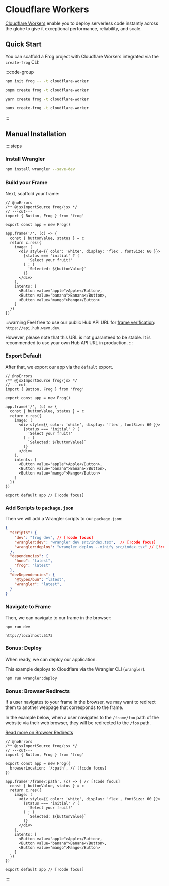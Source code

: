 # Cloudflare Workers

[Cloudflare Workers](https://workers.cloudflare.com/) enable you to deploy serverless code instantly across the globe to give it exceptional performance, reliability, and scale.

## Quick Start

You can scaffold a Frog project with Cloudflare Workers integrated via the `create-frog` CLI:

:::code-group

```bash [npm]
npm init frog -- -t cloudflare-worker
```

```bash [pnpm]
pnpm create frog -t cloudflare-worker
```

```bash [yarn]
yarn create frog -t cloudflare-worker
```

```bash [bun]
bunx create-frog -t cloudflare-worker
```

:::

## Manual Installation

::::steps

### Install Wrangler

```bash
npm install wrangler --save-dev
```

### Build your Frame

Next, scaffold your frame:

```tsx twoslash [src/index.tsx]
// @noErrors
/** @jsxImportSource frog/jsx */
// ---cut---
import { Button, Frog } from 'frog'

export const app = new Frog()

app.frame('/', (c) => {
  const { buttonValue, status } = c
  return c.res({
    image: (
      <div style={{ color: 'white', display: 'flex', fontSize: 60 }}>
        {status === 'initial' ? (
          'Select your fruit!'
        ) : (
          `Selected: ${buttonValue}`
        )}
      </div>
    ),
    intents: [
      <Button value="apple">Apple</Button>,
      <Button value="banana">Banana</Button>,
      <Button value="mango">Mango</Button>
    ]
  })
})
```

:::warning
Feel free to use our public Hub API URL for [frame verification](https://docs.farcaster.xyz/reference/frames/spec#securing-frames:~:text=Unsigned%20messages%20can%20be%20spoofed%20and%20should%20usually%20be%20ignored.%20It%20is%20only%20safe%20to%20use%20them%20if%20you%20are%20performing%20an%20unauthenticated%20request.): `https://api.hub.wevm.dev`.

However, please note that this URL is not guaranteed to be stable. 
It is recommended to use your own Hub API URL in production.
:::

### Export Default

After that, we export our app via the `default` export.

```tsx twoslash  [src/index.tsx]
// @noErrors
/** @jsxImportSource frog/jsx */
// ---cut---
import { Button, Frog } from 'frog'

export const app = new Frog()

app.frame('/', (c) => {
  const { buttonValue, status } = c
  return c.res({
    image: (
      <div style={{ color: 'white', display: 'flex', fontSize: 60 }}>
        {status === 'initial' ? (
          'Select your fruit!'
        ) : (
          `Selected: ${buttonValue}`
        )}
      </div>
    ),
    intents: [
      <Button value="apple">Apple</Button>,
      <Button value="banana">Banana</Button>,
      <Button value="mango">Mango</Button>
    ]
  })
})

export default app // [!code focus]
```

### Add Scripts to `package.json`

Then we will add a Wrangler scripts to our `package.json`:

```json
{
  "scripts": {
    "dev": "frog dev", // [!code focus]
    "wrangler:dev": "wrangler dev src/index.tsx",  // [!code focus]
    "wrangler:deploy": "wrangler deploy --minify src/index.tsx" // [!code focus]
  },
  "dependencies": {
    "hono": "latest",
    "frog": "latest"
  },
  "devDependencies": {
    "@types/bun": "latest",
    "wrangler": "latest",
  }
}
```

### Navigate to Frame

Then, we can navigate to our frame in the browser:

`npm run dev`

`http://localhost:5173`

### Bonus: Deploy

When ready, we can deploy our application.

This example deploys to Cloudflare via the Wrangler CLI (`wrangler`).

```bash
npm run wrangler:deploy
```

### Bonus: Browser Redirects

If a user navigates to your frame in the browser, we may want to redirect them 
to another webpage that corresponds to the frame.

In the example below, when a user navigates to the `/frame/foo` path of the website via their web browser, 
they will be redirected to the `/foo` path.

[Read more on Browser Redirects](/concepts/browser-redirects)

```tsx twoslash  [src/index.tsx]
// @noErrors
/** @jsxImportSource frog/jsx */
// ---cut---
import { Button, Frog } from 'frog'

export const app = new Frog({
  browserLocation: '/:path', // [!code focus]
})

app.frame('/frame/:path', (c) => { // [!code focus]
  const { buttonValue, status } = c
  return c.res({
    image: (
      <div style={{ color: 'white', display: 'flex', fontSize: 60 }}>
        {status === 'initial' ? (
          'Select your fruit!'
        ) : (
          `Selected: ${buttonValue}`
        )}
      </div>
    ),
    intents: [
      <Button value="apple">Apple</Button>,
      <Button value="banana">Banana</Button>,
      <Button value="mango">Mango</Button>
    ]
  })
})

export default app // [!code focus]
```

::::